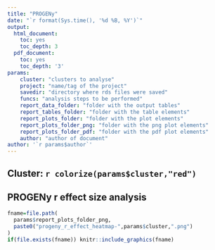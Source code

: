 ```yaml
---
title: "PROGENy"
date: "`r format(Sys.time(), '%d %B, %Y')`"
output:
  html_document:
    toc: yes
    toc_depth: 3
  pdf_document:
    toc: yes
    toc_depth: '3'
params:
    cluster: "clusters to analyse"
    project: "name/tag of the project"
    savedir: "directory where rds files were saved"
    funcs: "analysis steps to be performed"
    report_data_folder: "folder with the output tables"
    report_tables_folder: "folder with the table elements"
    report_plots_folder: "folder with the plot elements"
    report_plots_folder_png: "folder with the png plot elements"
    report_plots_folder_pdf: "folder with the pdf plot elements"
    author: "author of document"
author: '`r params$author`'
---
```


## Cluster: `r colorize(params$cluster,"red")`

## PROGENy r effect size analysis
```r
fname=file.path(
  params$report_plots_folder_png,
  paste0("progeny_r_effect_heatmap-",params$cluster,".png")
)
if(file.exists(fname)) knitr::include_graphics(fname)
```

